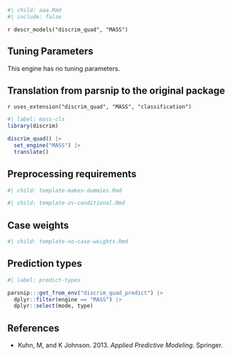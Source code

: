 ```r
#| child: aaa.Rmd
#| include: false
```

`r descr_models("discrim_quad", "MASS")`

## Tuning Parameters

This engine has no tuning parameters. 

## Translation from parsnip to the original package

`r uses_extension("discrim_quad", "MASS", "classification")`

```r
#| label: mass-cls
library(discrim)

discrim_quad() |> 
  set_engine("MASS") |> 
  translate()
```

## Preprocessing requirements

```r
#| child: template-makes-dummies.Rmd
```

```r
#| child: template-zv-conditional.Rmd
```

## Case weights

```r
#| child: template-no-case-weights.Rmd
```

## Prediction types

```r
#| label: predict-types

parsnip:::get_from_env("discrim_quad_predict") |>
  dplyr::filter(engine == "MASS") |>
  dplyr::select(mode, type)

```

## References

 - Kuhn, M, and K Johnson. 2013. _Applied Predictive Modeling_. Springer.
